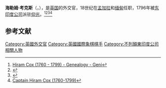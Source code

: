 '''海勒姆·考克斯'''（{{lang-en|'''Hiram Cox'''}}，{{bd|1760年||1799年||catIdx=H}}），是[[英国|英国]]的外交官，18世纪在[[孟加拉|孟加拉]]和[[缅甸|缅甸]]任职，1796年被[[东印度公司|东印度公司]]派驻[[仰光|仰光]]。<ref>[https://www.geni.com/people/Hiram-Cox/6000000008014839598 Hiram Cox (1760 - 1799) - Genealogy - Geni]</ref><ref>{{Cite web |url=http://bangladeshunlocked.blogspot.com/2010/09/captain-hiram-cox-1760-1799.html |title=CAPTAIN HIRAM COX 1760-1799. COX'S BAZAR, BANGLADESH |access-date=2021-02-20 |archive-date=2013-10-24 |archive-url=https://web.archive.org/web/20131024111216/http://bangladeshunlocked.blogspot.com/2010/09/captain-hiram-cox-1760-1799.html |dead-url=no }}</ref><ref>{{Cite web |url=https://www.jstor.org/stable/20070440 |title=Captain Hiram Cox's Mission to Burma, 1796-1798: A Case of Irrational Behaviour in Diplomacy |access-date=2021-02-20 |archive-date=2020-03-14 |archive-url=https://web.archive.org/web/20200314082350/https://www.jstor.org/stable/20070440 |dead-url=no }}</ref><ref>[https://historyarchive.org/works/creators/hiram-cox Captain Hiram Cox (1760-1799)]</ref>

== 参考文献 ==
{{Reflist}}

[[Category:英國外交官|Category:英國外交官]]
[[Category:英國國際象棋棋手|Category:英國國際象棋棋手]]
[[Category:不列顛東印度公司相關人物|Category:不列顛東印度公司相關人物]]
